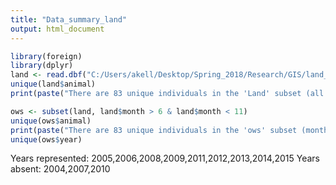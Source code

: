 ```yaml
---
title: "Data_summary_land"
output: html_document
---
```


```r
library(foreign)
library(dplyr)
land <- read.dbf("C:/Users/akell/Desktop/Spring_2018/Research/GIS/land_locations.dbf")
unique(land$animal)
print(paste("There are 83 unique individuals in the 'Land' subset (all points, all months)")
```
```r
ows <- subset(land, land$month > 6 & land$month < 11)
unique(ows$animal)
print(paste("There are 83 unique individuals in the 'ows' subset (months 7-10)"))
unique(ows$year)
```
Years represented: 2005,2006,2008,2009,2011,2012,2013,2014,2015
Years absent: 2004,2007,2010


